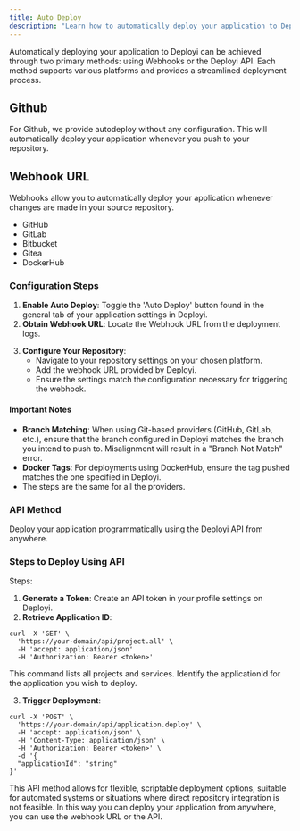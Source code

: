 ```yaml
---
title: Auto Deploy
description: "Learn how to automatically deploy your application to Deployi."
---
```


Automatically deploying your application to Deployi can be achieved through two primary methods: using Webhooks or the Deployi API. Each method supports various platforms and provides a streamlined deployment process.

## Github

For Github, we provide autodeploy without any configuration. This will automatically deploy your application whenever you push to your repository.

## Webhook URL

Webhooks allow you to automatically deploy your application whenever changes are made in your source repository.

- GitHub
- GitLab
- Bitbucket
- Gitea
- DockerHub

### Configuration Steps

1. **Enable Auto Deploy**: Toggle the 'Auto Deploy' button found in the general tab of your application settings in Deployi.
2. **Obtain Webhook URL**: Locate the Webhook URL from the deployment logs.

<ImageZoom
  src="/assets/webhook-url.png"
  alt="Webhook URL"
  width={1000}
  height={500}
/>

3. **Configure Your Repository**:
   - Navigate to your repository settings on your chosen platform.
   - Add the webhook URL provided by Deployi.
   - Ensure the settings match the configuration necessary for triggering the webhook.

<ImageZoom
  src="/assets/webhook-github.png"
  alt="Webhook URL"
  width={1000}
  height={500}
/>

#### Important Notes

- **Branch Matching**: When using Git-based providers (GitHub, GitLab, etc.), ensure that the branch configured in Deployi matches the branch you intend to push to. Misalignment will result in a "Branch Not Match" error.
- **Docker Tags**: For deployments using DockerHub, ensure the tag pushed matches the one specified in Deployi.
- The steps are the same for all the providers.

### API Method

Deploy your application programmatically using the Deployi API from anywhere.

### Steps to Deploy Using API

Steps:

1. **Generate a Token**: Create an API token in your profile settings on Deployi.
2. **Retrieve Application ID**:

```http
curl -X 'GET' \
  'https://your-domain/api/project.all' \
  -H 'accept: application/json'
  -H 'Authorization: Bearer <token>'
```

This command lists all projects and services. Identify the applicationId for the application you wish to deploy.

3. **Trigger Deployment**:

```http
curl -X 'POST' \
  'https://your-domain/api/application.deploy' \
  -H 'accept: application/json' \
  -H 'Content-Type: application/json' \
  -H 'Authorization: Bearer <token>' \
  -d '{
  "applicationId": "string"
}'
```

This API method allows for flexible, scriptable deployment options, suitable for automated systems or situations where direct repository integration is not feasible.
In this way you can deploy your application from anywhere, you can use the webhook URL or the API.
